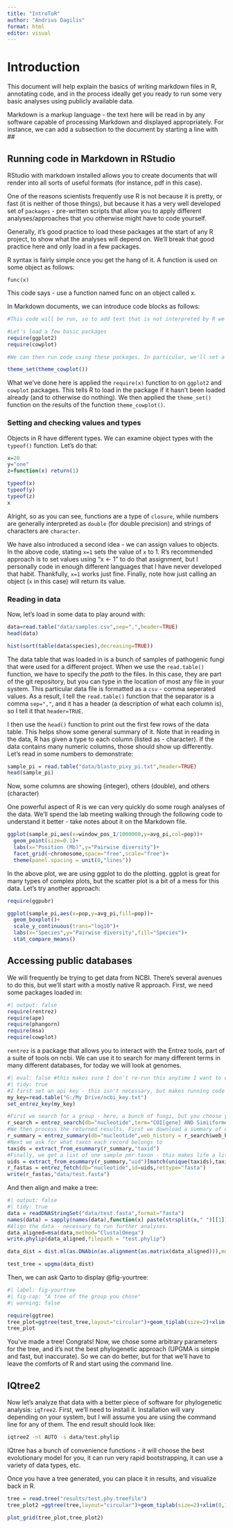 ```yaml
---
title: "IntroToR"
author: "Andrius Dagilis"
format: html
editor: visual
---
```


# Introduction

This document will help explain the basics of writing markdown files in R, annotating code, and in the process ideally get you ready to run some very basic analyses using publicly available data.

Markdown is a markup language - the text here will be read in by any software capable of processing Markdown and displayed appropriately. For instance, we can add a subsection to the document by starting a line with \##

## Running code in Markdown in RStudio

RStudio with markdown installed allows you to create documents that will render into all sorts of useful formats (for instance, pdf in this case).

One of the reasons scientists frequently use R is not because it is pretty, or fast (it is neither of those things), but because it has a very well developed set of `packages` - pre-written scripts that allow you to apply different analyses/approaches that you otherwise might have to code yourself.

Generally, it's good practice to load these packages at the start of any R project, to show what the analyses will depend on. We'll break that good practice here and only load in a few packages.

R syntax is fairly simple once you get the hang of it. A function is used on some object as follows:

```         
func(x)
```

This code says - use a function named func on an object called x.

In Markdown documents, we can introduce code blocks as follows:

```r
#This code will be run, so to add text that is not interpreted by R we have to start a line with #

#Let's load a few basic packages
require(ggplot2)
require(cowplot)

#We can then run code using these packages. In particular, we'll set a plotting theme to make our plots easier to read in a minute

theme_set(theme_cowplot())
```

What we've done here is applied the `require(x)` function to on `ggplot2` and `cowplot` packages. This tells R to load in the package if it hasn't been loaded already (and to otherwise do nothing). We then applied the `theme_set()` function on the results of the function `theme_cowplot()`.

### Setting and checking values and types

Objects in R have different types. We can examine object types with the `typeof()` function. Let's do that:

```r
x=20
y="one"
z=function(x) return(1)

typeof(x)
typeof(y)
typeof(z)
x
```

Alright, so as you can see, functions are a type of `closure`, while numbers are generally interpreted as `double` (for double precision) and strings of characters are `character`.

We have also introduced a second idea - we can assign values to objects. In the above code, stating `x=1` sets the value of `x` to 1. R's recommended approach is to set values using "x \<- 1" to do that assignment, but I personally code in enough different languages that I have never developed that habit. Thankfully, `x=1` works just fine. Finally, note how just calling an object (`x` in this case) will return its value.

### Reading in data

Now, let's load in some data to play around with:

```r

data=read.table("data/samples.csv",sep=",",header=TRUE)
head(data)

hist(sort(table(data$species),decreasing=TRUE))
```

The data table that was loaded in is a bunch of samples of pathogenic fungi that were used for a different project. When we use the `read.table()` function, we have to specify the $path$ to the files. In this case, they are part of the git repository, but you can type in the location of most any file in your system. This particular data file is formatted as a `csv` - comma seperated values. As a result, I tell the `read.table()` function that the separator is a comma `sep=","`, and it has a header (a description of what each column is), so I tell it that `header=TRUE`.

I then use the `head()` function to print out the first few rows of the data table. This helps show some general summary of it. Note that in reading in the data, R has given a type to each column (listed as <chr> - character). If the data contains many numeric columns, those should show up differently. Let's read in some numbers to demonstrate:

```r
sample_pi = read.table("data/blasto_pixy_pi.txt",header=TRUE)
head(sample_pi)
```

Now, some columns are showing <int> (integer), others <dbl> (double), and others <chr> (character)

One powerful aspect of R is we can very quickly do some rough analyses of the data. We'll spend the lab meeting walking through the following code to understand it better - take notes about it on the Markdown file.

```r
ggplot(sample_pi,aes(x=window_pos_1/1000000,y=avg_pi,col=pop))+
  geom_point(size=0.1)+
  labs(x="Position (Mb)",y="Pairwise diversity")+
  facet_grid(~chromosome,space="free",scale="free")+
  theme(panel.spacing = unit(0,"lines"))
```

In the above plot, we are using ggplot to do the plotting. ggplot is great for many types of complex plots, but the scatter plot is a bit of a mess for this data. Let's try another approach:

```r
require(ggpubr)

ggplot(sample_pi,aes(x=pop,y=avg_pi,fill=pop))+
  geom_boxplot()+
  scale_y_continuous(trans="log10")+
  labs(x="Species",y="Pairwise diversity",fill="Species")+
  stat_compare_means()
```

## Accessing public databases

We will frequently be trying to get data from NCBI. There's several avenues to do this, but we'll start with a mostly native R approach. First, we need some packages loaded in:

```r
#| output: false
require(rentrez)
require(ape)
require(phangorn)
require(msa)
require(cowplot)
```

`rentrez` is a package that allows you to interact with the Entrez tools, part of a suite of tools on ncbi. We can use it to search for many different terms in many different databases, for today we will look at genomes.

```r
#| eval: false #this makes sure I don't re-run this anytime I want to output a pdf
#| tidy: true
#I first set an api key - this isn't necessary, but makes running code a bit easier. You may get an angry email from ncbi if you abuse this system though, so don't abuse it!
my_key=read.table("G:/My Drive/ncbi_key.txt")
set_entrez_key(my_key)

#First we search for a group - here, a bunch of fungi, but you choose yours as appropriate
r_search = entrez_search(db="nucleotide",term="COI[gene] AND Simiiformes[ORGN] AND 100:1000[SLEN]",use_history = TRUE)
#We then process the returned results. First we download a summary of each record
r_summary = entrez_summary(db="nucleotide",web_history = r_search$web_history,retmax=500)
#Next we ask for what taxon each record belongs to
taxids = extract_from_esummary(r_summary,"taxid")
#Finally, we get a list of one sample per taxon - this makes life a little easier
uids = extract_from_esummary(r_summary,"uid")[match(unique(taxids),taxids)]
r_fastas = entrez_fetch(db="nucleotide",id=uids,rettype="fasta")
write(r_fastas,"data/test.fasta")
```

And then align and make a tree:

```r
#| output: false
#| tidy: true
data = readDNAStringSet("data/test.fasta",format="fasta")
names(data) = sapply(names(data),function(x) paste(strsplit(x," ")[[1]][2:3],collapse=" "))
#Align the data - necessary to run further analyses.
data_aligned=msa(data,method="ClustalOmega")
write.phylip(data_aligned,filepath = "test.phylip")

data_dist = dist.ml(as.DNAbin(as.alignment(as.matrix(data_aligned))),model="F81")

test_tree = upgma(data_dist)
```

Then, we can ask Qarto to display @fig-yourtree:

```r
#| label: fig-yourtree
#| fig-cap: "A tree of the group you chose"
#| warning: false

require(ggtree)
tree_plot=ggtree(test_tree,layout="circular")+geom_tiplab(size=2)+xlim(0,0.2)
tree_plot
```

You've made a tree! Congrats! Now, we chose some arbitrary parameters for the tree, and it's not the best phylogenetic approach (UPGMA is simple and fast, but inaccurate). So we can do better, but for that we'll have to leave the comforts of R and start using the command line.

## IQtree2

Now let's analyze that data with a better piece of software for phylogenetic analysis: `iqTree2`. First, we'll need to install it. Installation will vary depending on your system, but I will assume you are using the command line for any of them. The end result should look like:

```bash

iqtree2 -nt AUTO -s data/test.phylip
```

IQtree has a bunch of convenience functions - it will choose the best evolutionary model for you, it can run very rapid bootstrapping, it can use a variety of data types, etc.

Once you have a tree generated, you can place it in results, and visualize back in R.

```r
tree = read.tree("results/test.phy.treefile")
tree_plot2 =ggtree(tree,layout="circular")+geom_tiplab(size=2)+xlim(0,1.2)

plot_grid(tree_plot,tree_plot2)
```
